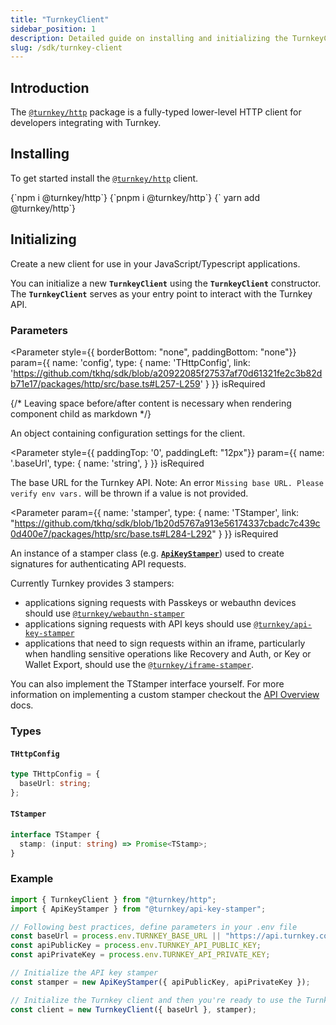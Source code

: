 ```yaml
---
title: "TurnkeyClient"
sidebar_position: 1
description: Detailed guide on installing and initializing the TurnkeyClient
slug: /sdk/turnkey-client
---
```



## Introduction

The [`@turnkey/http`](https://www.npmjs.com/package/@turnkey/http) package is a fully-typed lower-level HTTP client for developers integrating with Turnkey.

## Installing

To get started install the [`@turnkey/http`](https://www.npmjs.com/package/@turnkey/http) client.

<Tabs>
  <TabItem value="npm" label="npm" default>
    <CodeBlock language="bash">{`npm i @turnkey/http`}</CodeBlock>
  </TabItem>
  <TabItem value="pnpm" label="pnpm">
    <CodeBlock language="bash">{`pnpm i @turnkey/http`}</CodeBlock>
  </TabItem>
  <TabItem value="yarn" label="yarn">
    <CodeBlock language="bash">{` yarn add @turnkey/http`}</CodeBlock>
  </TabItem>
</Tabs>

## Initializing

Create a new client for use in your JavaScript/Typescript applications.

You can initialize a new **`TurnkeyClient`** using the **`TurnkeyClient`** constructor. The **`TurnkeyClient`** serves as your entry point to interact with the Turnkey API.

### Parameters

<Parameter
  style={{ borderBottom: "none", paddingBottom: "none"}}
  param={{
    name: 'config',
    type: {
      name: 'THttpConfig',
      link: 'https://github.com/tkhq/sdk/blob/a20922085f27537af70d61321fe2c3b82db71e17/packages/http/src/base.ts#L257-L259'
    }
  }}
  isRequired
>
{/* Leaving space before/after content is necessary when rendering component child as markdown */}

An object containing configuration settings for the client.

</Parameter>

<Parameter
  style={{ paddingTop: '0', paddingLeft: "12px"}}
  param={{
    name: '.baseUrl',
    type: {
      name: 'string',
    }
  }}
  isRequired
>

The base URL for the Turnkey API. Note: An error `Missing base URL. Please verify env vars.` will be thrown if a value is not provided.

</Parameter>

<Parameter
  param={{
    name: 'stamper',
    type: {
      name: 'TStamper',
      link: "https://github.com/tkhq/sdk/blob/1b20d5767a913e56174337cbadc7c439c0d400e7/packages/http/src/base.ts#L284-L292"
    }
  }}
  isRequired
>

An instance of a stamper class (e.g. [**`ApiKeyStamper`**](./api-key-stamper.mdx)) used to create signatures for authenticating API requests.

Currently Turnkey provides 3 stampers:

- applications signing requests with Passkeys or webauthn devices should use [`@turnkey/webauthn-stamper`](./webauthn-stamper.mdx)
- applications signing requests with API keys should use [`@turnkey/api-key-stamper`](./api-key-stamper.mdx)
- applications that need to sign requests within an iframe, particularly when handling sensitive operations like Recovery and Auth, or Key or Wallet Export, should use the [`@turnkey/iframe-stamper`](./iframe-stamper.mdx).

You can also implement the TStamper interface yourself. For more information on implementing a custom stamper checkout the [API Overview](/api-overview/intro) docs.

</Parameter>

### Types

#### `THttpConfig`

```ts
type THttpConfig = {
  baseUrl: string;
};
```

#### `TStamper`

```ts
interface TStamper {
  stamp: (input: string) => Promise<TStamp>;
}
```

### Example

```ts
import { TurnkeyClient } from "@turnkey/http";
import { ApiKeyStamper } from "@turnkey/api-key-stamper";

// Following best practices, define parameters in your .env file
const baseUrl = process.env.TURNKEY_BASE_URL || "https://api.turnkey.com";
const apiPublicKey = process.env.TURNKEY_API_PUBLIC_KEY;
const apiPrivateKey = process.env.TURNKEY_API_PRIVATE_KEY;

// Initialize the API key stamper
const stamper = new ApiKeyStamper({ apiPublicKey, apiPrivateKey });

// Initialize the Turnkey client and then you're ready to use the Turnkey client! 🎉
const client = new TurnkeyClient({ baseUrl }, stamper);
```
